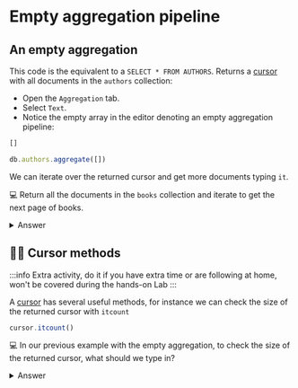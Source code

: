
# Empty aggregation pipeline

## An empty aggregation

This code is the equivalent to a `SELECT * FROM AUTHORS`. Returns a [cursor](https://www.mongodb.com/docs/manual/reference/method/js-cursor/) with all documents in the `authors` collection:

<Tabs groupId="aggregations">

 <TabItem value="atlas" label="Atlas UI">

<Screenshot src="/img/30-simple-queries/atlas-aggregation.png" url="http://cloud.mongodb.com/" alt="Atlas UI showing an empty aggregation pipeline" />

- Open the `Aggregation` tab.
- Select `Text`.
- Notice the empty array in the editor denoting an empty aggregation pipeline:

```js
[]
```
 
  </TabItem>

  <TabItem value="mongodb-shell" label="MongoDB Shell">

```js
db.authors.aggregate([])
```

We can iterate over the returned cursor and get more documents typing `it`. 

💻 Return all the documents in the `books` collection and iterate to get the next page of books.

<details>
<summary>Answer</summary>
<div>

```js
db.books.aggregate([])
it
```
</div>
</details>

## 🦸‍♂️ Cursor methods

:::info
Extra activity, do it if you have extra time or are following at home, won't be covered during the hands-on Lab
:::

A [cursor](https://www.mongodb.com/docs/manual/reference/method/js-cursor/) has several useful methods, for instance we can check the size of the returned cursor with `itcount`

```js
cursor.itcount()
```

💻 In our previous example with the empty aggregation, to check the size of the returned cursor, what should we type in?

<details>
<summary>Answer</summary>
<div>

```js
// as db.books.aggregate([]) returns a cursor we can just call itcount() on it
db.books.aggregate([]).itcount()
```
</div>
</details>

  </TabItem>
 
</Tabs>
